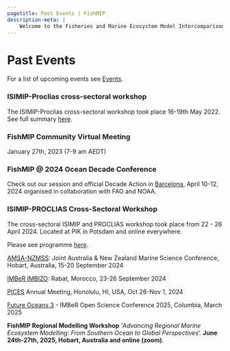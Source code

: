 ```yaml
---
pagetitle: Past Events | FishMIP
description-meta: |
    Welcome to the Fisheries and Marine Ecosystem Model Intercomparison Project.
---
```


# Past Events

For a list of upcoming events see [Events](events.qmd).

### ISIMIP-Proclias cross-sectoral workshop

The ISIMIP-Proclias cross-sectoral workshop took place 16-19th May 2022. See full summary [here](https://www.isimip.org/outcomes/cross-sectoral-isimip-and-proclias-workshop-2022/).

### FishMIP Community Virtual Meeting

January 27th, 2023 (7-9 am AEDT)

### FishMIP \@ 2024 Ocean Decade Conference

Check out our session and official Decade Action in [Barcelona](https://oceandecade.org/events/2024-ocean-decade-conference/){target="_blank}, April 10-12, 2024 organised in collaboration with FAO and NOAA.

### ISIMIP-PROCLIAS Cross-Sectoral Workshop

The cross-sectoral ISIMIP and PROCLIAS workshop took place from 22 - 26 April 2024. Located at PIK in Potsdam and online everywhere.

Please see programme [here](https://www.isimip.org/outcomes/events/upcoming-cross-sectoral-isimip-proclias-workshop-2024/){target="_blank}.

[AMSA-NZMSS](https://www.amsa2024.amsa.asn.au/){target="_blank}: Joint Australia & New Zealand Marine Science Conference, Hobart, Australia, 15-20 September 2024

[IMBeR IMBIZO](https://imber.info/event/imbizo-7-transitioning-towards-sustainable-ocean-governance-by-2030-commitments-and-challenges/){target="_blank}: Rabat, Morocco, 23-26 September 2024

[PICES](https://meetings.pices.int/meetings/annual/2024/pices/scope){target="_blank} Annual Meeting, Honolulu, HI, USA, Oct 26-Nov 1, 2024

[Future Oceans 3](https://imber.info/events/future-oceans/){target="_blank} - IMBeR Open Science Conference 2025, Columbia, March 2025

**FishMIP Regional Modelling Workshop** '*Advancing Regional Marine Ecosystem Modelling: From Southern Ocean to Global Perspectives* '. **June 24th-27th, 2025, Hobart, Australia and online (zoom)**.
